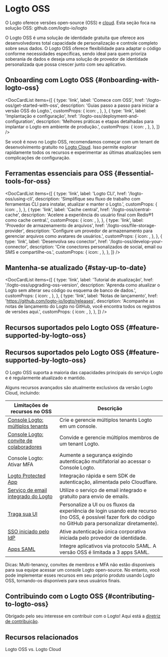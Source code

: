 
# Logto OSS

O Logto oferece versões open-source (OSS) e [cloud](/logto-cloud). Esta seção foca na solução OSS: <Url type="inline" href="https://github.com/logto-io/logto">github.com/logto-io/logto</Url>

O Logto OSS é uma solução de identidade gratuita que oferece aos desenvolvedores total capacidade de personalização e controle completo sobre seus dados. O Logto OSS oferece flexibilidade para adaptar o código conforme necessidades específicas, sendo ideal para quem prioriza soberania de dados e deseja uma solução de provedor de identidade personalizada que possa crescer junto com seu aplicativo.

## Onboarding com Logto OSS \{#onboarding-with-logto-oss}

<DocCardList
  items={[
    {
      type: 'link',
      label: 'Comece com OSS',
      href: '/logto-oss/get-started-with-oss',
      description: 'Guias passo a passo para iniciar a versão OSS do Logto.',
      customProps: {
        icon: <RocketIcon />,
      },
    },
    {
      type: 'link',
      label: 'Implantação e configuração',
      href: '/logto-oss/deployment-and-configuration',
      description:
        'Melhores práticas e etapas detalhadas para implantar o Logto em ambiente de produção.',
      customProps: {
        icon: <GearIcon />,
      },
    },
  ]}
/>

<Admonition type="tip" title="Precisa de um início rápido?">

Se você é novo no Logto OSS, recomendamos começar com um tenant de desenvolvimento gratuito no [Logto Cloud](https://cloud.logto.io). Isso permite explorar rapidamente todos os recursos e experimentar as últimas atualizações sem complicações de configuração.

</Admonition>

## Ferramentas essenciais para OSS \{#essential-tools-for-oss}

<DocCardList
  items={[
    {
      type: 'link',
      label: 'Logto CLI',
      href: '/logto-oss/using-cli',
      description: 'Simplifique seu fluxo de trabalho com ferramentas CLI para instalar, atualizar e manter o Logto.',
      customProps: {
        icon: <CliIcon />,
      },
    },
    {
      type: 'link',
      label: 'Cache central',
      href: '/logto-oss/central-cache',
      description: 'Acelere a experiência do usuário final com Redis®1 como cache central.',
      customProps: {
        icon: <CentralCacheIcon />,
      },
    },
    {
      type: 'link',
      label: 'Provedor de armazenamento de arquivos',
      href: '/logto-oss/file-storage-provider',
      description: 'Configure um provedor de armazenamento para gerenciar arquivos como avatares de usuários.',
      customProps: {
        icon: <FileStorageIcon />,
      },
    },
    {
      type: 'link',
      label: 'Desenvolva seu conector',
      href: '/logto-oss/develop-your-connector',
      description: 'Crie conectores personalizados de social, email ou SMS e compartilhe-os.',
      customProps: {
        icon: <ConnectorsIcon />,
      },
    },
  ]}
/>
## Mantenha-se atualizado \{#stay-up-to-date}

<DocCardList
  items={[
    {
      type: 'link',
      label: 'Tutorial de atualização',
      href: '/logto-oss/upgrading-oss-version',
      description:
        'Aprenda como atualizar o Logto sem alterar seu código ou esquema de banco de dados.',
      customProps: {
        icon: <UpdateIcon />,
      },
    },
    {
      type: 'link',
      label: 'Notas de lançamento',
      href: 'https://github.com/logto-io/logto/releases',
      description:
        'Acompanhe as notas de lançamento do Logto no GitHub, você encontra todos os registros de versões aqui.',
      customProps: {
        icon: <DocumentIcon />,
      },
    },
  ]}
/>

## Recursos suportados pelo Logto OSS \{#feature-supported-by-logto-oss}

## Recursos suportados pelo Logto OSS \{#feature-supported-by-logto-oss}

O Logto OSS suporta a maioria das capacidades principais do serviço Logto e é regularmente atualizado e mantido.

Alguns recursos avançados são atualmente exclusivos da versão Logto Cloud, incluindo:

| Limitações de recursos no OSS                                                              | Descrição                                                                                                                                                    |
| ------------------------------------------------------------------------------------------ | ------------------------------------------------------------------------------------------------------------------------------------------------------------ |
| [Console Logto: múltiplos tenants](/logto-cloud/tenant-settings)                           | Crie e gerencie múltiplos tenants Logto em um console.                                                                                                       |
| [Console Logto: convite de colaboradores](/logto-cloud/tenant-member-management)           | Convide e gerencie múltiplos membros de um tenant Logto.                                                                                                     |
| Console Logto: Ativar MFA                                                                  | Aumente a segurança exigindo autenticação multifatorial ao acessar o Console Logto.                                                                          |
| [Logto Protected App](/integrate-logto/protected-app)                                      | Integração rápida e sem SDK de autenticação, alimentada pelo Cloudflare.                                                                                     |
| [Serviço de email integrado do Logto](/connectors/email-connectors/built-in-email-service) | Utilize o serviço de email integrado e gratuito para envio de emails.                                                                                        |
| [Traga sua UI](/customization/bring-your-ui)                                               | Personalize a UI ou os fluxos da experiência de login usando este recurso (no OSS, é possível fazer fork do código no GitHub para personalizar diretamente). |
| [SSO iniciado pelo IdP](/end-user-flows/enterprise-sso/idp-initiated-sso)                  | Ative autenticação única corporativa iniciada pelo provedor de identidade.                                                                                   |
| [Apps SAML](/integrate-logto/saml-app)                                                     | Integre aplicativos via protocolo SAML. A versão OSS é limitada a 3 apps SAML.                                                                               |

Dicas: Multi-tenancy, convites de membros e MFA não estão disponíveis para sua equipe acessar um console Logto open-source. No entanto, você pode implementar esses recursos em seu próprio produto usando Logto OSS, tornando-os disponíveis para seus usuários finais.

## Contribuindo com o Logto OSS \{#contributing-to-logto-oss}

Obrigado pelo seu interesse em contribuir com o Logto! Aqui está a [diretriz de contribuição](/logto-oss/contribution).

## Recursos relacionados

<Url href="https://blog.logto.io/logto-oss-vs-logto-cloud">Logto OSS vs. Logto Cloud</Url>
